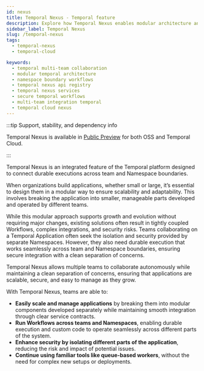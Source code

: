 ```yaml
---
id: nexus
title: Temporal Nexus - Temporal feature
description: Explore how Temporal Nexus enables modular architecture and secure multi-team collaboration by abstracting Temporal primitives into clean Nexus Service APIs across namespace boundaries.
sidebar_label: Temporal Nexus
slug: /temporal-nexus
tags:
  - temporal-nexus
  - temporal-cloud

keywords:
  - temporal multi-team collaboration
  - modular temporal architecture
  - namespace boundary workflows
  - temporal nexus api registry
  - temporal nexus services
  - secure temporal workflows
  - multi-team integration temporal
  - temporal cloud nexus
---
```


:::tip Support, stability, and dependency info

Temporal Nexus is available in [Public Preview](/evaluate/development-production-features/release-stages#public-preview) for both OSS and Temporal Cloud.

:::


Temporal Nexus is an integrated feature of the Temporal platform designed to connect durable executions across team and Namespace boundaries.

When organizations build applications, whether small or large, it’s essential to design them in a modular way to ensure scalability and adaptability. 
This involves breaking the application into smaller, manageable parts developed and operated by different teams. 

While this modular approach supports growth and evolution without requiring major changes, existing solutions often result in tightly coupled Workflows, complex integrations, and security risks.
Teams collaborating on a Temporal Application often seek the isolation and security provided by separate Namespaces. However, they also need durable execution that works seamlessly across team and Namespace boundaries, ensuring secure integration with a clean separation of concerns.

Temporal Nexus allows multiple teams to collaborate autonomously while maintaining a clean separation of concerns, ensuring that applications are scalable, secure, and easy to manage as they grow.

With Temporal Nexus, teams are able to:
- **Easily scale and manage applications** by breaking them into modular components developed separately while maintaining smooth integration through clear service contracts.
- **Run Workflows across teams and Namespaces**, enabling durable execution and custom code to operate seamlessly across different parts of the system.
- **Enhance security by isolating different parts of the application**, reducing the risk and impact of potential issues.
- **Continue using familiar tools like queue-based workers**, without the need for complex new setups or deployments.

